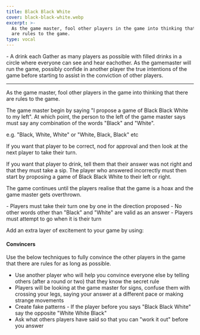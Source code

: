 ```yaml
---
title: Black Black White
cover: black-black-white.webp
excerpt: >-
  As the game master, fool other players in the game into thinking that there
  are rules to the game.
type: vocal
---
```


<GameHero
  cover="/BeerGoggleGames/images/black-black-white.webp"
  alt="Black Black White"
/>

<GameSection title="Equipment" icon="/BeerGoggleGames/images/liquor.webp">
-   A drink each
</GameSection>

<GameSection title="Setup" icon="/BeerGoggleGames/images/settings.webp">
Gather as many players as possible with filled drinks in a circle where everyone can see and hear eachother. As the gamemaster will run the game, possibly confide in another player the true intentions of the game before starting to assist in the conviction of other players.

* * *
</GameSection>

<GameSection title="Aim of the Game" icon="/BeerGoggleGames/images/target.webp">
<p>As the game master, fool other players in the game into thinking that there are rules to the game.</p>
</GameSection>

<GameSection title="How to Play" icon="/BeerGoggleGames/images/question.webp">
The game master begin by saying "I propose a game of Black Black White to my left". At which point, the person to the left of the game master says must say any combination of the words "Black" and "White".

e.g. "Black, White, White" or "White, Black, Black" etc

If you want that player to be correct, nod for approval and then look at the next player to take their turn.

If you want that player to drink, tell them that their answer was not right and that they must take a sip. The player who answered incorrectly must then start by proposing a game of Black Black White to their left or right.

The game continues until the players realise that the game is a hoax and the game master gets overthrown.
</GameSection>

<GameSection title="Rules" icon="/BeerGoggleGames/images/rules.webp">
-   Players must take their turn one by one in the direction proposed
-   No other words other than "Black" and "White" are valid as an answer
-   Players must attempt to go when it is their turn
</GameSection>

<GameSection title="Special Edition" icon="/BeerGoggleGames/images/special.webp">

<p>Add an extra layer of excitement to your game by using:</p>

<h4>Convincers</h4>

Use the below techniques to fully convince the other players in the game that there are rules for as long as possible.

-   Use another player who will help you convince everyone else by telling others (after a round or two) that they know the secret rule
-   Players will be looking at the game master for signs, confuse them with crossing your legs, saying your answer at a different pace or making strange movements
-   Create fake patterns - If the player before you says "Black Black White" say the opposite "White White Black"
-   Ask what others players have said so that you can "work it out" before you answer
</GameSection>

<ShareButtons title="Black Black White" />

<FeedbackCard>
</FeedbackCard>
